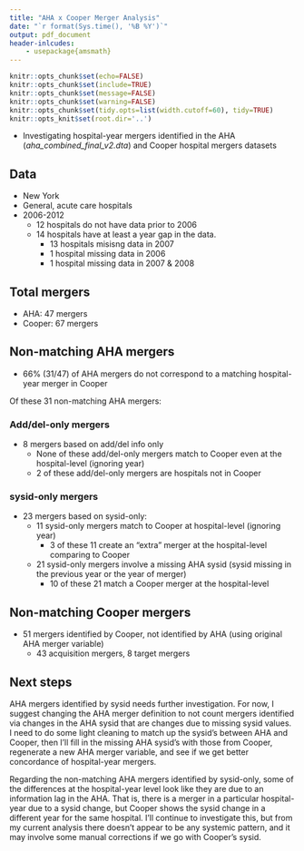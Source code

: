 ```yaml
---
title: "AHA x Cooper Merger Analysis"
date: "`r format(Sys.time(), '%B %Y')`"
output: pdf_document
header-inlcudes:
    - usepackage{amsmath}
---
```



```r
knitr::opts_chunk$set(echo=FALSE)
knitr::opts_chunk$set(include=TRUE)
knitr::opts_chunk$set(message=FALSE)
knitr::opts_chunk$set(warning=FALSE)
knitr::opts_chunk$set(tidy.opts=list(width.cutoff=60), tidy=TRUE)
knitr::opts_knit$set(root.dir='..')
```
- Investigating hospital-year mergers identified in the AHA (_aha_combined_final_v2.dta_) and Cooper hospital mergers datasets  

## Data

- New York  
- General, acute care hospitals  
- 2006-2012  
	- 12 hospitals do not have data prior to 2006  
	- 14 hospitals have at least a year gap in the data.  
		- 13 hospitals misisng data in 2007  
		- 1 hospital missing data in 2006  
		- 1 hospital missing data in 2007 & 2008  

## Total mergers

- AHA: 47 mergers  
- Cooper: 67 mergers  

## Non-matching AHA mergers

- 66% (31/47) of AHA mergers do not correspond to a matching hospital-year merger in Cooper  

Of these 31 non-matching AHA mergers:  

### Add/del-only mergers

- 8 mergers based on add/del info only  
	- None of these add/del-only mergers match to Cooper even at the hospital-level (ignoring year)  
	- 2 of these add/del-only mergers are hospitals not in Cooper  

### sysid-only mergers

- 23 mergers based on sysid-only:  
	- 11 sysid-only mergers match to Cooper at hospital-level (ignoring year)   
		- 3 of these 11 create an "extra" merger at the hospital-level comparing to Cooper
	- 21 sysid-only mergers involve a missing AHA sysid (sysid missing in the previous year or the year of merger)  
		- 10 of these 21 match a Cooper merger at the hospital-level  


## Non-matching Cooper mergers

 - 51 mergers identified by Cooper, not identified by AHA (using original AHA merger variable)
 	- 43 acquisition mergers, 8 target mergers




## Next steps

AHA mergers identified by sysid needs further investigation.
For now, I suggest changing the AHA merger definition to not count mergers identified via changes in the AHA sysid that are changes due to missing sysid values.
I need to do some light cleaning to match up the sysid's between AHA and Cooper, then I'll fill in the missing AHA sysid's with those from Cooper, regenerate a new AHA merger variable, and see if we get better concordance of hospital-year mergers.

Regarding the non-matching AHA mergers identified by sysid-only, some of the differences at the hospital-year level look like they are due to an information lag in the AHA. That is, there is a merger in a particular hospital-year due to a sysid change, but Cooper shows the sysid change in a different year for the same hospital.
I'll continue to investigate this, but from my current analysis there doesn't appear to be any systemic pattern, and it may involve some manual corrections if we go with Cooper's sysid.
